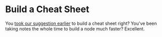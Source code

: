 # Build a Cheat Sheet

You [took our suggestion earlier](/harmony/companion/new/cheat) to build a cheat sheet right? You've been taking notes the whole time to build a node much faster? Excellent.